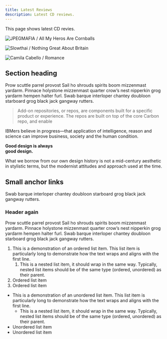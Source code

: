 ```yaml
---
title: Latest Reviews
description: Latest CD reviews.
---
```


<PageDescription>

This page shows latest CD revies.

</PageDescription>

<Row>
<Column colMd={4} colLg={4} noGutterMdLeft>
<ArticleCard
  title="JPEGMAFIA / All My Heros Are Cornballs 日本語"
  href="http://planetky.com/jpegmafia1.htm"
  actionIcon="arrowRight"
>

![JPEGMAFIA / All My Heros Are Cornballs](http://planetky.com/gif/jpegmafia1L.jpg)

</ArticleCard>
</Column>
<Column colMd={4} colLg={4} noGutterMdLeft>
<ArticleCard
  title="Slowthai / Nothing Great About Britain"
  href="http://planetky.com/slowthai1.htm"
  actionIcon="arrowRight"
>

![Slowthai / Nothing Great About Britain](http://planetky.com/gif/slowthai1L.jpg)

</ArticleCard>
</Column>
<Column colMd={4} colLg={4} noGutterMdLeft>
<ArticleCard
  title="Camila Cabello / Romancen"
  href="http://planetky.com/camilacabello2.htm"
  actionIcon="arrowRight"
>

![Camila Cabello / Romance](http://planetky.com/gif/camilacabello2L.jpg)

</ArticleCard>
</Column>
</Row>

<Row>
<Column colMd={5} colLg={8}>

## Section heading

Prow scuttle parrel provost Sail ho shrouds spirits boom mizzenmast yardarm. Pinnace holystone mizzenmast quarter crow’s nest nipperkin grog yardarm hempen halter furl. Swab barque interloper chantey doubloon starboard grog black jack gangway rutters.

> Add-on repositories, or repos, are components built for a specific product or
> experience. The repos are built on top of the core Carbon repo, and enable

IBMers believe in progress—that application of intelligence, reason and science can improve business, society and the human condition.

</Column>
<Column colMd={2} colLg={3} offsetMd={1} offsetLg={1}>
<Aside>

<p><strong>Good design is always<br />good design.</strong></p>

What we borrow from our own design history is not a mid-century aesthetic in stylistic terms, but the modernist attitudes and approach used at the time.

</Aside>
</Column>
</Row>

## Small anchor links

Swab barque interloper chantey doubloon starboard grog black jack gangway rutters.

### Header again

Prow scuttle parrel provost Sail ho shrouds spirits boom mizzenmast yardarm. Pinnace holystone mizzenmast quarter crow’s nest nipperkin grog yardarm hempen halter furl. Swab barque interloper chantey doubloon starboard grog black jack gangway rutters.

1. This is a demonstration of an ordered list item. This list item is particularly long to demonstrate how the text wraps and aligns with the first line.
   1. This is a nested list item, it should wrap in the same way. Typically, nested list items should be of the same type (ordered, unordered) as their parent.
1. Ordered list item
1. Ordered list item

- This is a demonstration of an unordered list item. This list item is particularly long to demonstrate how the text wraps and aligns with the first line.
  - This is a nested list item, it should wrap in the same way. Typically, nested list items should be of the same type (ordered, unordered) as their parent.
- Unordered list item
- Unordered list item

